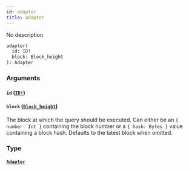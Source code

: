 ```yaml
---
id: adapter
title: adapter
---
```


No description

```graphql
adapter(
  id: ID!
  block: Block_height
): Adapter

```

### Arguments

#### `id` ([`ID!`](/schema/scalars/id))

#### `block` ([`Block_height`](/schema/inputs/block-height))

The block at which the query should be executed. Can either be an `{ number: Int }` containing the block number or a `{ hash: Bytes }` value containing a block hash. Defaults to the latest block when omitted.

### Type

#### [`Adapter`](/schema/objects/adapter)
